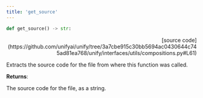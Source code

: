 ```yaml
---
title: 'get_source'
---
```


```python
def get_source() -> str:
```

<p align="right">[source code](https://github.com/unifyai/unify/tree/3a7cbe915c30bb5694ac0430644c745ad81ea768/unify/interfaces/utils/compositions.py#L61)</p>

Extracts the source code for the file from where this function was called.

**Returns**:

The source code for the file, as a string.